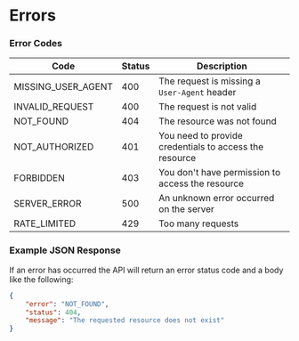 # Errors

### Error Codes
|Code|Status|Description|
|----|------|-----------|
|MISSING_USER_AGENT|400|The request is missing a `User-Agent` header|
|INVALID_REQUEST|400|The request is not valid|
|NOT_FOUND|404|The resource was not found|
|NOT_AUTHORIZED|401|You need to provide credentials to access the resource|
|FORBIDDEN|403|You don't have permission to access the resource|
|SERVER_ERROR|500|An unknown error occurred on the server|
|RATE_LIMITED|429|Too many requests|

### Example JSON Response
If an error has occurred the API will return an error status code and a body like the following:
```json
{
    "error": "NOT_FOUND",
    "status": 404,
    "message": "The requested resource does not exist"
}
```